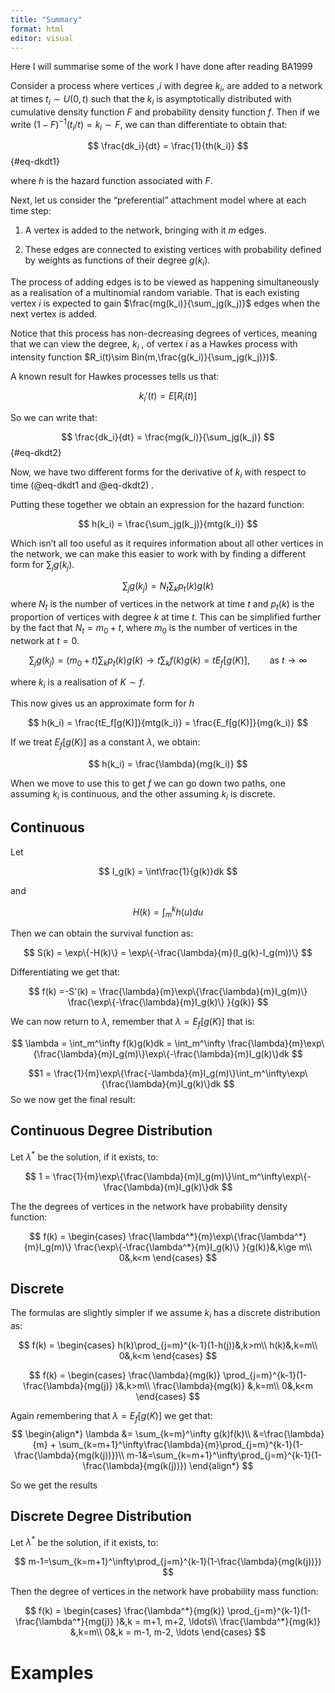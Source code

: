 ---
title: "Summary"
format: html
editor: visual
---

Here I will summarise some of the work I have done after reading BA1999

Consider a process where vertices ,$i$ with degree $k_i$, are added to a network at times $t_i \sim  U(0,t)$ such that the $k_i$ is asymptotically distributed with cumulative density function $F$ and probability density function $f$. Then if we write $(1-F)^{-1}(t_i/t) = k_i \sim F$, we can than differentiate to obtain that:

$$
\frac{dk_i}{dt} = \frac{1}{th(k_i)}
$$ {#eq-dkdt1}

where $h$ is the hazard function associated with $F$.

Next, let us consider the "preferential" attachment model where at each time step:

1.  A vertex is added to the network, bringing with it $m$ edges.

2.  These edges are connected to existing vertices with probability defined by weights as functions of their degree $g(k_i)$.

The process of adding edges is to be viewed as happening simultaneously as a realisation of a multinomial random variable. That is each existing vertex $i$ is expected to gain $\frac{mg(k_i)}{\sum_jg(k_j)}$ edges when the next vertex is added.

Notice that this process has non-decreasing degrees of vertices, meaning that we can view the degree, $k_i$ , of vertex $i$ as a Hawkes process with intensity function $R_i(t)\sim Bin(m,\frac{g(k_i)}{\sum_jg(k_j)})$.

A known result for Hawkes processes tells us that:

$$
k_i'(t) = E[R_i(t)]
$$

So we can write that:

$$
\frac{dk_i}{dt} = \frac{mg(k_i)}{\sum_jg(k_j)}
$$ {#eq-dkdt2}

Now, we have two different forms for the derivative of $k_i$ with respect to time (@eq-dkdt1 and @eq-dkdt2) .

Putting these together we obtain an expression for the hazard function:

$$
h(k_i) = \frac{\sum_jg(k_j)}{mtg(k_i)} 
$$

Which isn't all too useful as it requires information about all other vertices in the network, we can make this easier to work with by finding a different form for $\sum_jg(k_j)$.

$$
\sum_jg(k_j) = N_t\sum_k p_t(k)g(k)
$$ where $N_t$ is the number of vertices in the network at time $t$ and $p_t(k)$ is the proportion of vertices with degree $k$ at time $t$. This can be simplified further by the fact that $N_t = m_0+t$, where $m_0$ is the number of vertices in the network at $t=0$.

$$
\sum_j g(k_j) = (m_0 + t)\sum_k p_t(k)g(k) \rightarrow t\sum_kf(k)g(k)=tE_f[g(K)], \qquad\text{as } t \rightarrow \infty
$$

where $k_i$ is a realisation of $K\sim f$.

This now gives us an approximate form for $h$

$$
h(k_i) = \frac{tE_f[g(K)]}{mtg(k_i)} = \frac{E_f[g(K)]}{mg(k_i)}
$$

If we treat $E_f[g(K)]$ as a constant $\lambda$, we obtain:

$$
h(k_i) = \frac{\lambda}{mg(k_i)}
$$

When we move to use this to get $f$ we can go down two paths, one assuming $k_i$ is continuous, and the other assuming $k_i$ is discrete.

## Continuous

Let

$$
I_g(k) = \int\frac{1}{g(k)}dk
$$

and

$$
H(k) = \int_m^k h(u)du
$$

Then we can obtain the survival function as:

$$
S(k) = \exp\{-H(k)\} = \exp\{-\frac{\lambda}{m}(I_g(k)-I_g(m))\}
$$

Differentiating we get that:

$$
f(k)  =-S'(k) = \frac{\lambda}{m}\exp\{\frac{\lambda}{m}I_g(m)\} \frac{\exp\{-\frac{\lambda}{m}I_g(k)\}
}{g(k)}
$$

We can now return to $\lambda$, remember that $\lambda  = E_f[g(K)]$ that is:

$$
\lambda = \int_m^\infty f(k)g(k)dk = \int_m^\infty
\frac{\lambda}{m}\exp\{\frac{\lambda}{m}I_g(m)\}\exp\{-\frac{\lambda}{m}I_g(k)\}dk
$$

$$1 =
\frac{1}{m}\exp\{\frac{-\lambda}{m}I_g(m)\}\int_m^\infty\exp\{\frac{\lambda}{m}I_g(k)\}dk
 $$ So we now get the final result:

::: {.callout-note icon="false"}
## Continuous Degree Distribution

Let $\lambda^*$ be the solution, if it exists, to:

$$
1 =
\frac{1}{m}\exp\{\frac{\lambda}{m}I_g(m)\}\int_m^\infty\exp\{-\frac{\lambda}{m}I_g(k)\}dk
$$

The the degrees of vertices in the network have probability density function:

$$
f(k) = \begin{cases}
\frac{\lambda^*}{m}\exp\{\frac{\lambda^*}{m}I_g(m)\} \frac{\exp\{-\frac{\lambda^*}{m}I_g(k)\}
}{g(k)}&,k\ge m\\
0&,k<m
\end{cases}
$$
:::

## Discrete

The formulas are slightly simpler if we assume $k_i$ has a discrete distribution as:

$$
f(k) = \begin{cases}
h(k)\prod_{j=m}^{k-1}(1-h(j))&,k>m\\
h(k)&,k=m\\
0&,k<m
\end{cases}
$$

$$
f(k) = \begin{cases}
\frac{\lambda}{mg(k)}
\prod_{j=m}^{k-1}(1-
\frac{\lambda}{mg(j)}
)&,k>m\\
\frac{\lambda}{mg(k)}
&,k=m\\
0&,k<m
\end{cases}
$$

Again remembering that $\lambda = E_f[g(K)]$ we get that:$$
\begin{align*}
\lambda &= \sum_{k=m}^\infty g(k)f(k)\\
&=\frac{\lambda}{m} + \sum_{k=m+1}^\infty\frac{\lambda}{m}\prod_{j=m}^{k-1}(1-\frac{\lambda}{mg(k(j))})\\
m-1&=\sum_{k=m+1}^\infty\prod_{j=m}^{k-1}(1-\frac{\lambda}{mg(k(j))})
\end{align*}
$$

So we get the results

::: {.callout-note icon="false"}
## Discrete Degree Distribution

Let $\lambda^*$ be the solution, if it exists, to:

$$
m-1=\sum_{k=m+1}^\infty\prod_{j=m}^{k-1}(1-\frac{\lambda}{mg(k(j))})
$$

Then the degree of vertices in the network have probability mass function:

$$
f(k) = \begin{cases}
\frac{\lambda^*}{mg(k)}
\prod_{j=m}^{k-1}(1-
\frac{\lambda^*}{mg(j)}
)&,k = m+1, m+2, \ldots\\
\frac{\lambda^*}{mg(k)}
&,k=m\\
0&,k = m-1, m-2, \ldots
\end{cases}
$$
:::

# Examples
